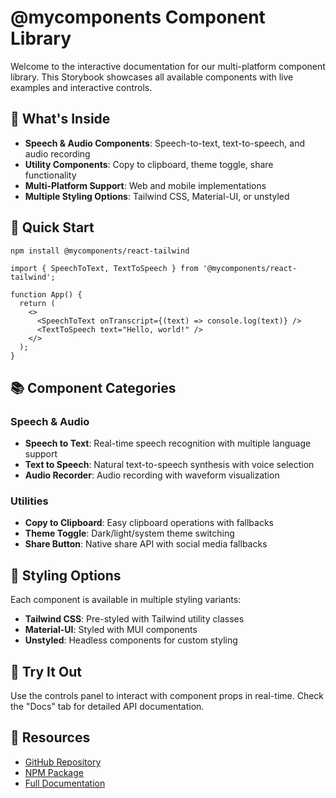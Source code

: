 
<Meta title="Introduction" />

# @mycomponents Component Library

Welcome to the interactive documentation for our multi-platform component library. This Storybook showcases all available components with live examples and interactive controls.

## 🎯 What's Inside

- **Speech & Audio Components**: Speech-to-text, text-to-speech, and audio recording
- **Utility Components**: Copy to clipboard, theme toggle, share functionality
- **Multi-Platform Support**: Web and mobile implementations
- **Multiple Styling Options**: Tailwind CSS, Material-UI, or unstyled

## 🚀 Quick Start

```bash
npm install @mycomponents/react-tailwind
```

```tsx
import { SpeechToText, TextToSpeech } from '@mycomponents/react-tailwind';

function App() {
  return (
    <>
      <SpeechToText onTranscript={(text) => console.log(text)} />
      <TextToSpeech text="Hello, world!" />
    </>
  );
}
```

## 📚 Component Categories

### Speech & Audio
- **Speech to Text**: Real-time speech recognition with multiple language support
- **Text to Speech**: Natural text-to-speech synthesis with voice selection
- **Audio Recorder**: Audio recording with waveform visualization

### Utilities
- **Copy to Clipboard**: Easy clipboard operations with fallbacks
- **Theme Toggle**: Dark/light/system theme switching
- **Share Button**: Native share API with social media fallbacks

## 🎨 Styling Options

Each component is available in multiple styling variants:
- **Tailwind CSS**: Pre-styled with Tailwind utility classes
- **Material-UI**: Styled with MUI components
- **Unstyled**: Headless components for custom styling

## 🧪 Try It Out

Use the controls panel to interact with component props in real-time. Check the "Docs" tab for detailed API documentation.

## 📖 Resources

- [GitHub Repository](https://github.com/yourusername/component-library)
- [NPM Package](https://www.npmjs.com/org/mycomponents)
- [Full Documentation](https://docs.mycomponents.dev)
